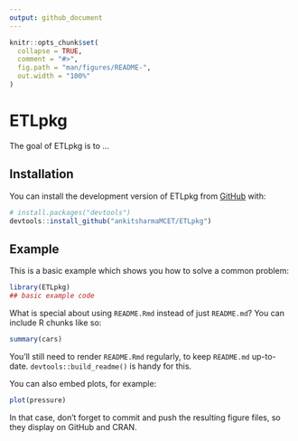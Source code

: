```yaml
---
output: github_document
---
```


<!-- README.md is generated from README.Rmd. Please edit that file -->

```r
knitr::opts_chunk$set(
  collapse = TRUE,
  comment = "#>",
  fig.path = "man/figures/README-",
  out.width = "100%"
)
```

# ETLpkg

<!-- badges: start -->
<!-- badges: end -->

The goal of ETLpkg is to ...

## Installation

You can install the development version of ETLpkg from [GitHub](https://github.com/) with:

``` r
# install.packages("devtools")
devtools::install_github("ankitsharmaMCET/ETLpkg")
```

## Example

This is a basic example which shows you how to solve a common problem:

```r
library(ETLpkg)
## basic example code
```

What is special about using `README.Rmd` instead of just `README.md`? You can include R chunks like so:

```r
summary(cars)
```

You'll still need to render `README.Rmd` regularly, to keep `README.md` up-to-date. `devtools::build_readme()` is handy for this.

You can also embed plots, for example:

```r
plot(pressure)
```

In that case, don't forget to commit and push the resulting figure files, so they display on GitHub and CRAN.
